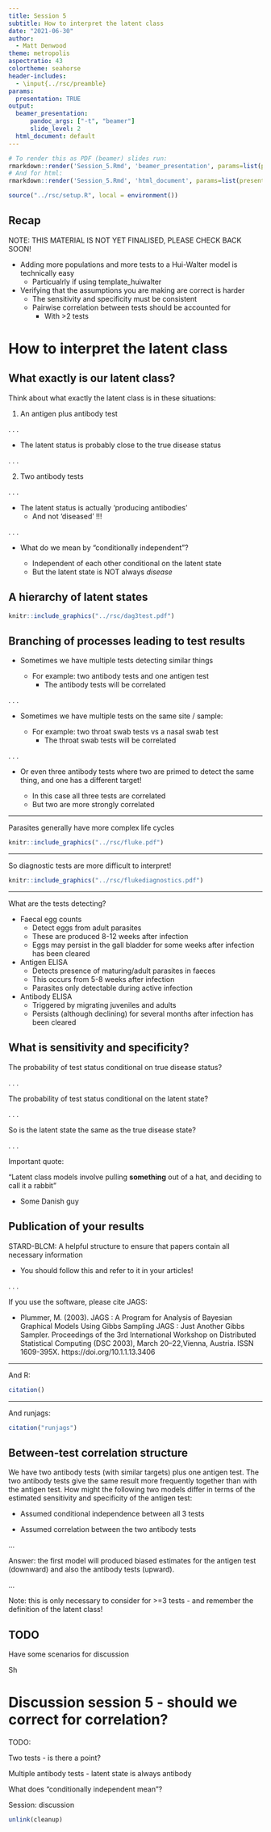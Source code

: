 ```yaml
---
title: Session 5
subtitle: How to interpret the latent class
date: "2021-06-30"
author:
  - Matt Denwood
theme: metropolis
aspectratio: 43
colortheme: seahorse
header-includes: 
  - \input{../rsc/preamble}
params:
  presentation: TRUE
output:
  beamer_presentation:
      pandoc_args: ["-t", "beamer"]
      slide_level: 2
  html_document: default
---
```


```r
# To render this as PDF (beamer) slides run:
rmarkdown::render('Session_5.Rmd', 'beamer_presentation', params=list(presentation=TRUE))
# And for html:
rmarkdown::render('Session_5.Rmd', 'html_document', params=list(presentation=FALSE))
```

```r
source("../rsc/setup.R", local = environment())
```

## Recap

NOTE: THIS MATERIAL IS NOT YET FINALISED, PLEASE CHECK BACK SOON!


- Adding more populations and more tests to a Hui-Walter model is technically easy
  - Particualrly if using template_huiwalter
  
- Verifying that the assumptions you are making are correct is harder
  - The sensitivity and specificity must be consistent
  - Pairwise correlation between tests should be accounted for
    * With >2 tests

# How to interpret the latent class


## What exactly is our latent class?

Think about what exactly the latent class is in these situations:

1. An antigen plus antibody test

. . .

  * The latent status is probably close to the true disease status
  
. . .

2. Two antibody tests 

. . .

  * The latent status is actually 'producing antibodies'
    * And not 'diseased' !!!
  
. . .

- What do we mean by "conditionally independent"?

  * Independent of each other conditional on the latent state
  * But the latent state is NOT always *disease*


## A hierarchy of latent states

```r
knitr::include_graphics("../rsc/dag3test.pdf")
```


## Branching of processes leading to test results

- Sometimes we have multiple tests detecting similar things
  
  - For example:  two antibody tests and one antigen test
    - The antibody tests will be correlated
  
. . .

- Sometimes we have multiple tests on the same site / sample:
  
  - For example:  two throat swab tests vs a nasal swab test
    - The throat swab tests will be correlated

. . .

- Or even three antibody tests where two are primed to detect the same thing, and one has a different target!
  
  - In this case all three tests are correlated
  - But two are more strongly correlated

- - -

Parasites generally have more complex life cycles

```r
knitr::include_graphics("../rsc/fluke.pdf")
```

- - -

So diagnostic tests are more difficult to interpret!

```r
knitr::include_graphics("../rsc/flukediagnostics.pdf")
```

- - -

What are the tests detecting?

  - Faecal egg counts
    * Detect eggs from adult parasites
    * These are produced 8-12 weeks after infection
    * Eggs may persist in the gall bladder for some weeks after infection has been cleared
    
  - Antigen ELISA
    * Detects presence of maturing/adult parasites in faeces
    * This occurs from 5-8 weeks after infection
    * Parasites only detectable during active infection

  - Antibody ELISA
    * Triggered by migrating juveniles and adults
    * Persists (although declining) for several months after infection has been cleared


## What is sensitivity and specificity?

The probability of test status conditional on true disease status?

. . .

The probability of test status conditional on the latent state?

. . .

So is the latent state the same as the true disease state?

. . .

Important quote:

"Latent class models involve pulling **something** out of a hat, and deciding to call it a rabbit"

  - Some Danish guy


## Publication of your results

STARD-BLCM:  A helpful structure to ensure that papers contain all necessary information
  
  - You should follow this and refer to it in your articles!

. . .

If you use the software, please cite JAGS:

  - Plummer, M. (2003). JAGS : A Program for Analysis of Bayesian Graphical Models Using Gibbs Sampling JAGS : Just Another Gibbs Sampler. Proceedings of the 3rd International Workshop on Distributed Statistical Computing (DSC 2003), March 20–22,Vienna, Austria. ISSN 1609-395X. https://doi.org/10.1.1.13.3406

---

And R:

```r
citation()
```

---

And runjags:

```r
citation("runjags")
```


## Between-test correlation structure

We have two antibody tests (with similar targets) plus one antigen test.  The two antibody tests give the same result more frequently together than with the antigen test.  How might the following two models differ in terms of the estimated sensitivity and specificity of the antigen test:

- Assumed conditional independence between all 3 tests

- Assumed correlation between the two antibody tests

...

Answer:  the first model will produced biased estimates for the antigen test (downward) and also the antibody tests (upward).

...

Note: this is only necessary to consider for >=3 tests - and remember the definition of the latent class!


## TODO

Have some scenarios for discussion

Sh


# Discussion session 5 - should we correct for correlation?

TODO: 

Two tests - is there a point?

Multiple antibody tests - latent state is always antibody

What does "conditionally independent mean"?

Session:  discussion



```r
unlink(cleanup)
```
